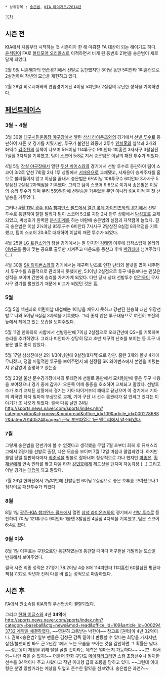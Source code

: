  * 상위항목 : [[송은범]], [[KIA 타이거즈/2014년]]

[[목차]]
== 시즌 전 ==
KIA에서 처음부터 시작하는 첫 시즌이자 한 해 미뤄진 FA 대상이 되는 해이기도 하다. [[윤석민(투수)|윤석민]]이 FA로 [[볼티모어 오리올스]]로 이적하면서 비게 된 등번호 21번을 송은범이 새로 달게 되었다.

2월 9일 니혼햄과의 연습경기에서 선발로 등판했지만 3이닝 동안 5피안타 1피홈런으로 2실점하며 작년의 모습을 재현하고 있다.

2월 28일 히로시마와의 연습경기에선 4이닝 5피안타 2실점의 무난한 성적을 기록하였다.

== [[페넌트레이스]] ==
=== 3월 ~ 4월 ===
3월 30일 [[대구시민운동장 야구장]]에서 열린 [[삼성 라이온즈]]와의 경기에서 [[선발 투수]]로 등판하여 시즌 첫 경기를 치뤘지만, 투구가 불안한 와중에 2루수 [[안치홍]]의 실책과 2개와 좌익수 [[김주찬]]의 실책이 나오며 5⅔이닝 114투구수 9피안타 1피홈런 3사사구 3탈삼진 7실점 3자책을 기록했고, 팀이 스코어 5:8로 져서 송은범은 이날의 패전 투수가 되었다.

4월 5일 [[잠실 야구장]]에서 열린 [[두산 베어스]]와의 경기에서 선발 투수로 등판하여 팀이 스코어 3:2로 앞선 7회말 2사 1루 상황에서 [[서재응]]으로 교체됐고, 서재응이 승계주자를 홈으로 불러들이지 않고 이닝을 끝내서 송은범은 6⅔이닝 108투구수 6피안타 3사사구 5탈삼진 2실점 2자책점을 기록했다. 그리고 팀이 스코어 9:6으로 이겨서 송은범은 이날의 승리 투수가 되며 무려 559일만에 선발승을 거두었을 뿐만 아니라 KIA 이적 후 첫 선발승을 거두었다.

그러나 [[411 대첩|4월 11일 광주-KIA 챔피언스 필드에서 열린 롯데 자이언츠와의 경기]]에서 선발 투수로 등판하여 탈탈 털리다 팀이 스코어 5:2로 지던 2사 만루 상황에서 [[박성호#s-4|박성호]]로 교체되었고, 박성호가 완벽한 [[분식회계#s-2|분식회계]]를 하는 바람에 송은범의 실점과 자책점이 늘었다.
결국 송은범은 이날 2⅔이닝 95투구수 6피안타 7사사구 2탈삼진 8실점 8자책점을 기록했고, 팀이 스코어 20:8로 대패하여 이날의 패전 투수가 되었다.

4월 25일 [[LG 트윈스]]와의 잠실 경기에서는 잘 던지던 [[김태영(야구선수)|김태영]] 이후에 갑작스럽게 올라와 [[이병규]]를 몸에 맞는 공으로 출루만 시켜주고 마운드를 동산고 후배 [[박경태]]에 넘겨주었다(...)

4월 30일 [[SK 와이번스]]와의 경기에서는 제구력 난조로 인한 난타와 볼넷을 많이 내주면서 투구수를 효율적으로 관리하지 못했지만, 5.1이닝 2실점으로 투구 내용보다는 괜찮은 성적을 보이며 간만에 승리를 가져가게 되었다. 다만 당시 상대 선발투수 [[여건욱]]이 무사사구 경기를 펼쳤었기 때문에 비교가 되었던 것은 흠.

=== 5월 ===
5월 5일 넥센과의 어린이날 대첩에는 1이닝을 채우지 못하고 강판된 한승혁 대신 위장선발로 나와 5이닝 6실점 3자책을 기록했다. 그리 좋지 않은 투구내용으로 여전히 부진의 늪에서 헤메고 있는 모습을 보여주었다.

5월 11일 한화와의 시합에서 선발등판해 7이닝 2실점으로 오래간만에 QS+를 기록하며 승리를 추가하였다. 그러나 피안타가 상당히 많고 초반 제구력 난조를 보이는 등 투구 내용은 별로 좋지 않았다.

5월 17일 삼성전에선 2와 1/3이닝만에 9실점(8자책)으로 강판. 홈런 3개와 볼넷 4개에 무너졌고, 정말 파멸적인 투구를 보여주면서 왜 친정팀 SK 와이번스에서 본인을 버렸는지 유감없이 증명하고 있는중.

5월 23일 울산 문수경기장에서의 롯데전에 선발로 등판해서 모처럼만에 좋은 투구 내용을 보여졌으나 경기 중에 갑자기 오른쪽 어깨 통증을 호소하여 교체되고 말았다. 선발투수가 조기 교체된 상황에서 경기는 기아 타이거즈의 패배로 끝났으며 이 경기에서 기아의 외국인 타자 필마저 부상으로 교체, 기아 구단 내 선수 몸관리가 잘 안되고 있다는 이야기가 또 나오게 되었다. 결국 다음 날인 24일 [[http://sports.news.naver.com/sports/index.nhn?category=kbo&ctg=news&mod=read&office_id=109&article_id=0002786882&date=20140524&page=1 근육 부분파열로 1군 엔트리에서 말소되었다.]]

=== 7월 ===
그렇게 송은범을 전반기에 볼 수 없겠다고 생각했을 무렵 7월 초부터 회복 후 퓨쳐스리그에서 2경기를 선발로 출장, 나은 모습을 보이며 7월 12일 마침내 콜업되었다. 하지만 콜업 당일 등판하자마자 [[최준석]]을 땅볼로 잡아내며 정상적으로 가나 했지만 [[박종윤]], [[황재균]]에게 연속 안타를 맞고 다음 타자 [[강민호]]에게 헤드샷을 던지며 자동퇴장.(...) 그리고 이날 경기는 [[712 대첩|대첩]]이 되고 말았다.

7월 26일 한화전에서 2달여만에 선발등판 6이닝 2실점으로 좋은 호투를 보여줬으나 1점차이로 패전투수가 되었다

=== 8월 ===
8월 1일 [[광주-KIA 챔피언스 필드]]에서 열린 [[삼성 라이온즈]]와의 경기에서 [[선발 투수]]로 등판하여 7이닝 121투구수 9피안타 1볼넷 3탈삼진 4실점 4자책을 기록했고, 팀은 스코어 6:4로 졌다.

=== 9월 이후 ===
8월 1일 이후로는 구원으로만 등판하였는데 등판할 때마다 허구헌날 개털리는 모습을 반복해서 보여주었다.

결국 시즌 최종 성적은 27경기 78.2이닝 4승 8패 114피안타 11피홈런 60탈삼진 평균자책점 7.32로 작년과 전혀 다를 바 없는 성적으로 마감하였다.

== 시즌 후 ==
FA에서 원소속팀 KIA와의 우선협상이 결렬되었다.

그리고 [[한화 이글스]]와 4년 '''34억'''에 [[http://sports.news.naver.com/sports/index.nhn?category=baseball&ctg=news&mod=read&office_id=109&article_id=0002943732 계약을 체결하였다.]] ~~영원히 고통받는 박한이~~ 참고로 [권혁]이 4년 32억이다. 권혁<송은범? 일부 팬들은 김성근 감독 밑이니 반등할 수 있다는 희망을 가지지만, 삼진/볼넷비만 봐도 근 2년간 1에서 노는 모습을 보이는 것을 감안하면 그 확률은 낮다. ~~성큰옹이 재활을 위해 탈탈 굴릴 것이라는 예측은 얼마든지 가능하다~~ ~~[[정근우|??]] : 어서와~ 나만 죽을 순 없지!~~ 더불어 한화 구단도 [[메이저리그]]라면 스캠 초청선수나 될까한 선수를 34억이나 주고 사왔다고 작년 이대형 급의 조롱을 당하고 있다. ~~그런데 이대형은 분명 망할거라는 예상을 뒤엎고 준수한 활약을 선보였다. 송은범은 과연?~~
